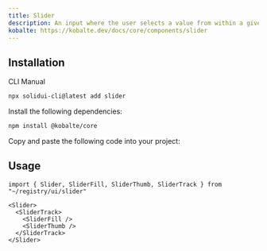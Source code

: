 ```yaml
---
title: Slider
description: An input where the user selects a value from within a given range.
kobalte: https://kobalte.dev/docs/core/components/slider
---
```


<ComponentPreview name="slider-demo" />

## Installation

<Tabs defaultValue="cli">

<TabsList>
  <TabsTrigger value="cli">CLI</TabsTrigger>
  <TabsTrigger value="manual">Manual</TabsTrigger>
</TabsList>

<TabsContent value="cli">

```bash
npx solidui-cli@latest add slider
```

</TabsContent>

<TabsContent value="manual">

<Steps>

<Step>Install the following dependencies: </Step>

```bash
npm install @kobalte/core
```

<Step>Copy and paste the following code into your project: </Step>

<ComponentSource name="slider" />

</Steps>

</TabsContent>

</Tabs>

## Usage

```tsx
import { Slider, SliderFill, SliderThumb, SliderTrack } from "~/registry/ui/slider"
```

```tsx
<Slider>
  <SliderTrack>
    <SliderFill />
    <SliderThumb />
  </SliderTrack>
</Slider>
```
